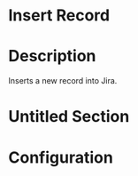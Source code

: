 ﻿# Insert Record

# Description

Inserts a new record into Jira.

# Untitled Section

# Configuration
